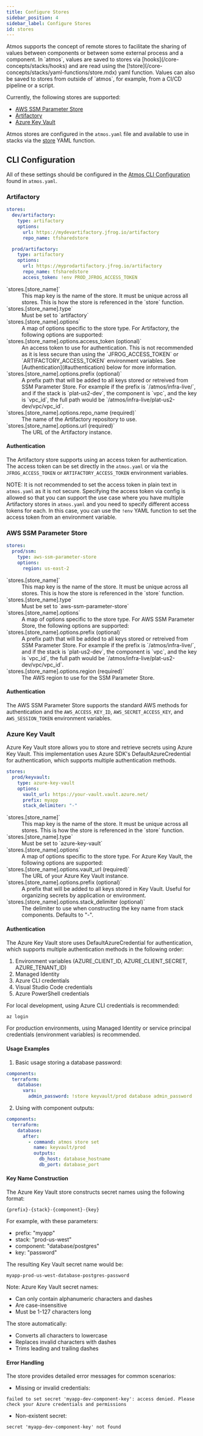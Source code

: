 ```yaml
---
title: Configure Stores
sidebar_position: 4
sidebar_label: Configure Stores
id: stores
---
```


<Intro>
Atmos supports the concept of remote stores to facilitate the sharing of values between components or between
some external process and a component. In `atmos`, values are saved to stores via
[hooks](/core-concepts/stacks/hooks) and are read using the [!store](/core-concepts/stacks/yaml-functions/store.mdx)
yaml function. Values can also be saved to stores from outside of `atmos`, for example, from a CI/CD pipeline or a
script.

Currently, the following stores are supported:

- [AWS SSM Parameter Store](https://docs.aws.amazon.com/systems-manager/latest/userguide/systems-manager-parameter-store.html)
- [Artifactory](https://jfrog.com/artifactory/)
- [Azure Key Vault](https://azure.microsoft.com/en-us/products/key-vault)
</Intro>

Atmos stores are configured in the `atmos.yaml` file and available to use in stacks via the
[store](/core-concepts/stacks/yaml-functions/store) YAML function.

## CLI Configuration

All of these settings should be configured in the [Atmos CLI Configuration](/cli/configuration) found in `atmos.yaml`.

### Artifactory

```yaml
stores:
  dev/artifactory:
    type: artifactory
    options:
      url: https://mydevartifactory.jfrog.io/artifactory
      repo_name: tfsharedstore

  prod/artifactory:
    type: artifactory
    options:
      url: https://myprodartifactory.jfrog.io/artifactory
      repo_name: tfsharedstore
      access_token: !env PROD_JFROG_ACCESS_TOKEN
```

<dl>
  <dt>`stores.[store_name]`</dt>
  <dd>This map key is the name of the store. It must be unique across all stores. This is how the store is referenced in the `store` function.</dd>

  <dt>`stores.[store_name].type`</dt>
  <dd>Must be set to `artifactory`</dd>

  <dt>`stores.[store_name].options`</dt>
  <dd>A map of options specific to the store type. For Artifactory, the following options are supported:</dd>

  <dt>`stores.[store_name].options.access_token (optional)`</dt>
  <dd>An access token to use for authentication. This is not recommended as it is less secure than using the
  `JFROG_ACCESS_TOKEN` or `ARTIFACTORY_ACCESS_TOKEN` environment variables. See [Authentication](#authentication) below
  for more information.</dd>

  <dt>`stores.[store_name].options.prefix (optional)`</dt>
  <dd>A prefix path that will be added to all keys stored or retreived from SSM Parameter Store. For example if the prefix
  is `/atmos/infra-live/`, and if the stack is `plat-us2-dev`, the component is `vpc`, and the key is `vpc_id`, the full path
  would be `/atmos/infra-live/plat-us2-dev/vpc/vpc_id`.</dd>

  <dt>`stores.[store_name].options.repo_name (required)`</dt>
  <dd>The name of the Artifactory repository to use.</dd>

  <dt>`stores.[store_name].options.url (required)`</dt>
  <dd>The URL of the Artifactory instance.</dd>
</dl>

#### Authentication

The Artifactory store supports using an access token for authentication. The access token can be set directly in the
`atmos.yaml` or via the `JFROG_ACCESS_TOKEN` or `ARTIFACTORY_ACCESS_TOKEN` environment variables.

NOTE: It is not recommended to set the access token in plain text in `atmos.yaml` as it is not secure. Specifying the
access token via config is allowed so that you can support the use case where you have multiple Artifactory stores
in `atmos.yaml` and you need to specify different access tokens for each. In this case, you can use the `!env`
YAML function to set the access token from an environment variable.

### AWS SSM Parameter Store

```yaml
stores:
  prod/ssm:
    type: aws-ssm-parameter-store
    options:
      region: us-east-2
```

<dl>
  <dt>`stores.[store_name]`</dt>
  <dd>This map key is the name of the store. It must be unique across all stores. This is how the store is referenced in the `store` function.</dd>

  <dt>`stores.[store_name].type`</dt>
  <dd>Must be set to `aws-ssm-parameter-store`</dd>

  <dt>`stores.[store_name].options`</dt>
  <dd>A map of options specific to the store type. For AWS SSM Parameter Store, the following options are supported:</dd>

  <dt>`stores.[store_name].options.prefix (optional)`</dt>
  <dd>A prefix path that will be added to all keys stored or retreived from SSM Parameter Store. For example if the prefix
  is `/atmos/infra-live/`, and if the stack is `plat-us2-dev`, the component is `vpc`, and the key is `vpc_id`, the full path
  would be `/atmos/infra-live/plat-us2-dev/vpc/vpc_id`.</dd>

  <dt>`stores.[store_name].options.region (required)`</dt>
  <dd>The AWS region to use for the SSM Parameter Store.</dd>
</dl>

#### Authentication

The AWS SSM Parameter Store supports the standard AWS methods for authentication and the `AWS_ACCESS_KEY_ID`,
`AWS_SECRET_ACCESS_KEY`, and `AWS_SESSION_TOKEN` environment variables.

### Azure Key Vault

Azure Key Vault store allows you to store and retrieve secrets using Azure Key Vault. This implementation uses Azure SDK's DefaultAzureCredential for authentication, which supports multiple authentication methods.

```yaml
stores:
  prod/keyvault:
    type: azure-key-vault
    options:
      vault_url: https://your-vault.vault.azure.net/
      prefix: myapp
      stack_delimiter: "-"
```

<dl>
  <dt>`stores.[store_name]`</dt>
  <dd>This map key is the name of the store. It must be unique across all stores. This is how the store is referenced in the `store` function.</dd>

  <dt>`stores.[store_name].type`</dt>
  <dd>Must be set to `azure-key-vault`</dd>

  <dt>`stores.[store_name].options`</dt>
  <dd>A map of options specific to the store type. For Azure Key Vault, the following options are supported:</dd>

  <dt>`stores.[store_name].options.vault_url (required)`</dt>
  <dd>The URL of your Azure Key Vault instance.</dd>

  <dt>`stores.[store_name].options.prefix (optional)`</dt>
  <dd>A prefix that will be added to all keys stored in Key Vault. Useful for organizing secrets by application or environment.</dd>

  <dt>`stores.[store_name].options.stack_delimiter (optional)`</dt>
  <dd>The delimiter to use when constructing the key name from stack components. Defaults to "-".</dd>
</dl>

#### Authentication

The Azure Key Vault store uses DefaultAzureCredential for authentication, which supports multiple authentication methods in the following order:

1. Environment variables (AZURE_CLIENT_ID, AZURE_CLIENT_SECRET, AZURE_TENANT_ID)
2. Managed Identity
3. Azure CLI credentials
4. Visual Studio Code credentials
5. Azure PowerShell credentials

For local development, using Azure CLI credentials is recommended:

```bash
az login
```

For production environments, using Managed Identity or service principal credentials (environment variables) is recommended.

#### Usage Examples

1. Basic usage storing a database password:
```yaml
components:
  terraform:
    database:
      vars:
        admin_password: !store keyvault/prod database admin_password
```

2. Using with component outputs:
```yaml
components:
  terraform:
    database:
      after:
        - command: atmos store set
          name: keyvault/prod
          outputs:
            db_host: database_hostname
            db_port: database_port
```

#### Key Name Construction

The Azure Key Vault store constructs secret names using the following format:
```
{prefix}-{stack}-{component}-{key}
```

For example, with these parameters:
- prefix: "myapp"
- stack: "prod-us-west"
- component: "database/postgres"
- key: "password"

The resulting Key Vault secret name would be:
```
myapp-prod-us-west-database-postgres-password
```

Note: Azure Key Vault secret names:
- Can only contain alphanumeric characters and dashes
- Are case-insensitive
- Must be 1-127 characters long

The store automatically:
- Converts all characters to lowercase
- Replaces invalid characters with dashes
- Trims leading and trailing dashes

#### Error Handling

The store provides detailed error messages for common scenarios:

- Missing or invalid credentials:
```
failed to set secret 'myapp-dev-component-key': access denied. Please check your Azure credentials and permissions
```

- Non-existent secret:
```
secret 'myapp-dev-component-key' not found
```
